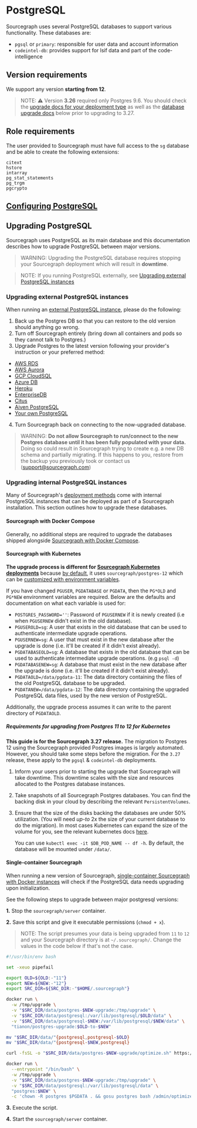 # PostgreSQL

Sourcegraph uses several PostgreSQL databases to support various functionality. These databases are:

- `pgsql` or `primary`: responsible for user data and account information
- `codeintel-db`: provides support for lsif data and part of the code-intelligence

## Version requirements

We support any version **starting from 12**.

> NOTE: ⚠️ Version **3.26** required only Postgres 9.6. You should check the [upgrade docs for your deployment type](/admin/updates/) as well as the [database upgrade docs](#upgrading-postgresql) below prior to upgrading to 3.27.

## Role requirements

The user provided to Sourcegraph must have full access to the `sg` database and be able to create the following
extensions:

```
citext
hstore
intarray
pg_stat_statements
pg_trgm
pgcrypto
```

## [Configuring PostgreSQL](/admin/config/postgres-conf)

## Upgrading PostgreSQL

Sourcegraph uses PostgreSQL as its main database and this documentation describes how to upgrade PostgreSQL between major versions.

> WARNING: Upgrading the PostgreSQL database requires stopping your Sourcegraph deployment which will result in **downtime**.



> NOTE: If you running PostgreSQL externally, see [Upgrading external PostgreSQL instances](/admin/postgres#upgrading-external-postgresql-instances)

### Upgrading external PostgreSQL instances

When running an [external PostgreSQL instance](/admin/external_services/postgres), please do the following:

1. Back up the Postgres DB so that you can restore to the old version should anything go wrong.
2. Turn off Sourcegraph entirely (bring down all containers and pods so they cannot talk to Postgres.)
3. Upgrade Postgres to the latest version following your provider's instruction or your preferred method:
  - [AWS RDS](https://docs.aws.amazon.com/AmazonRDS/latest/UserGuide/USER_UpgradeDBInstance.PostgreSQL.html)
  - [AWS Aurora](https://docs.aws.amazon.com/AmazonRDS/latest/AuroraUserGuide/USER_UpgradeDBInstance.Upgrading.html)
  - [GCP CloudSQL](https://cloud.google.com/sql/docs/postgres/db-versions)
  - [Azure DB](https://docs.microsoft.com/en-us/azure/postgresql/concepts-supported-versions#managing-updates-and-upgrades)
  - [Heroku](https://devcenter.heroku.com/articles/upgrading-heroku-postgres-databases)
  - [EnterpriseDB](https://www.enterprisedb.com/docs/en/9.6/pg/upgrading.html)
  - [Citus](http://docs.citusdata.com/en/v8.1/admin_guide/upgrading_citus.html)
  - [Aiven PostgreSQL](https://help.aiven.io/postgresql/operations/how-to-perform-a-postgresql-in-place-major-version-upgrade)
  - [Your own PostgreSQL](https://www.postgresql.org/docs/11/pgupgrade.html)
4. Turn Sourcegraph back on connecting to the now-upgraded database.

> WARNING: **Do not allow Sourcegraph to run/connect to the new Postgres database until it has been fully populated with your data.** Doing so could result in Sourcegraph trying to create e.g. a new DB schema and partially migrating. If this happens to you, restore from the backup you previously took or contact us (support@sourcegraph.com)

### Upgrading internal PostgreSQL instances

Many of Sourcegraph's [deployment methods](/admin/deploy/) come with internal PostgreSQL instances that can be deployed as part of a Sourcegraph installation. This section outlines how to upgrade these databases.

#### Sourcegraph with Docker Compose

Generally, no additional steps are required to upgrade the databases shipped alongside [Sourcegraph with Docker Compose](/admin/deploy/docker-compose/).

#### Sourcegraph with Kubernetes

**The upgrade process is different for [Sourcegraph Kubernetes deployments](/admin/deploy/kubernetes/)** because [by default](https://github.com/sourcegraph/sourcegraph/blob/main/docker-images/postgres-12/build.sh#L10), it uses `sourcegraph/postgres-12` which can be [customized with environment variables](https://github.com/sourcegraph/deploy-sourcegraph/blob/7edcadb/docs/configure#external-postgres).

If you have changed `PGUSER`, `PGDATABASE` or `PGDATA`, then the `PG*OLD` and `PG*NEW` environment variables are
required. Below are the defaults and documentation on what each variable is used for:

- `POSTGRES_PASSWORD=''`: Password of `PGUSERNEW` if it is newly created (i.e when `PGUSERNEW` didn't exist in the old
  database).
- `PGUSEROLD=sg`: A user that exists in the old database that can be used to authenticate intermediate upgrade
  operations.
- `PGUSERNEW=sg`: A user that must exist in the new database after the upgrade is done (i.e. it'll be created if it
  didn't exist already).
- `PGDATABASEOLD=sg`: A database that exists in the old database that can be used to authenticate intermediate upgrade
  operations. (e.g `psql -d`)
- `PGDATABASENEW=sg`: A database that must exist in the new database after the upgrade is done (i.e. it'll be created if
  it didn't exist already).
- `PGDATAOLD=/data/pgdata-11`: The data directory containing the files of the old PostgreSQL database to be upgraded.
- `PGDATANEW=/data/pgdata-12`: The data directory containing the upgraded PostgreSQL data files, used by the new version
  of PostgreSQL.

Additionally, the upgrade process assumes it can write to the parent directory of `PGDATAOLD`.

##### Requirements for upgrading from Postgres 11 to 12 for Kubernetes

**This guide is for the Sourcegraph 3.27 release.** The migration to Postgres 12 using the Sourcegraph provided Postgres images is largely automated.
However, you should take some steps before the migration. For the `3.27` release, these apply to the `pgsql` & `codeintel-db` deployments.

1. Inform your users prior to starting the upgrade that Sourcegraph will take downtime. This downtime scales with the
   size and resources allocated to the Postgres database instances.
1. Take snapshots of all Sourcegraph Postgres databases. You can find the backing disk in your cloud by describing the
   relevant `PersistentVolumes`.
1. Ensure that the size of the disks backing the databases are under 50% utilization. (You will need *up-to* 2x the size
   of your current database to do the migration). In most cases Kubernetes can expand the size of the volume for you,
   see the relevant kubernetes
   docs [here](https://kubernetes.io/docs/concepts/storage/persistent-volumes/#expanding-persistent-volumes-claims).

   You can use `kubectl exec -it $DB_POD_NAME -- df -h`. By default, the database will be mounted under `/data/`.

#### Single-container Sourcegraph

When running a new version of Sourcegraph, [single-container Sourcegraph with Docker instances](/admin/deploy/kubernetes/) will check if the PostgreSQL data needs upgrading upon initialization.

See the following steps to upgrade between major postgresql versions:

**1.** Stop the `sourcegraph/server` container.

**2.** Save this script and give it executable permissions (`chmod + x`).

> NOTE: The script presumes your data is being upgraded from `11` to `12` and your Sourcegraph directory is at `~/.sourcegraph/`. Change the values in the code below if that's not the case.

```bash
#!/usr/bin/env bash

set -xeuo pipefail

export OLD=${OLD:-"11"}
export NEW=${NEW:-"12"}
export SRC_DIR=${SRC_DIR:-"$HOME/.sourcegraph"}

docker run \
  -w /tmp/upgrade \
  -v "$SRC_DIR/data/postgres-$NEW-upgrade:/tmp/upgrade" \
  -v "$SRC_DIR/data/postgresql:/var/lib/postgresql/$OLD/data" \
  -v "$SRC_DIR/data/postgresql-$NEW:/var/lib/postgresql/$NEW/data" \
  "tianon/postgres-upgrade:$OLD-to-$NEW"

mv "$SRC_DIR/data/"{postgresql,postgresql-$OLD}
mv "$SRC_DIR/data/"{postgresql-$NEW,postgresql}

curl -fsSL -o "$SRC_DIR/data/postgres-$NEW-upgrade/optimize.sh" https://raw.githubusercontent.com/sourcegraph/sourcegraph/master/cmd/server/rootfs/postgres-optimize.sh

docker run \
  --entrypoint "/bin/bash" \
  -w /tmp/upgrade \
  -v "$SRC_DIR/data/postgres-$NEW-upgrade:/tmp/upgrade" \
  -v "$SRC_DIR/data/postgresql:/var/lib/postgresql/data" \
  "postgres:$NEW" \
  -c 'chown -R postgres $PGDATA . && gosu postgres bash /admin/optimize.sh $PGDATA'
```

**3.** Execute the script.

**4.** Start the `sourcegraph/server` container.
